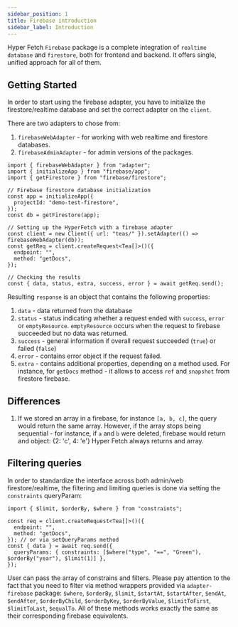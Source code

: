 ```yaml
---
sidebar_position: 1
title: Firebase introduction
sidebar_label: Introduction
---
```


Hyper Fetch `Firebase` package is a complete integration of `realtime database` and `firestore`, both for frontend and
backend. It offers single, unified approach for all of them.

## Getting Started

In order to start using the firebase adapter, you have to initialize the firestore/realtime database and set the correct
adapter on the `client`.

There are two adapters to chose from:

1. `firebaseWebAdapter` - for working with web realtime and firestore databases.
2. `firebaseAdminAdapter` - for admin versions of the packages.

```tsx
import { firebaseWebAdapter } from "adapter";
import { initializeApp } from "firebase/app";
import { getFirestore } from "firebase/firestore";

// Firebase firestore database initialization
const app = initializeApp({
  projectId: "demo-test-firestore",
});
const db = getFirestore(app);

// Setting up the HyperFetch with a firebase adapter
const client = new Client({ url: "teas/" }).setAdapter(() => firebaseWebAdapter(db));
const getReq = client.createRequest<Tea[]>()({
  endpoint: "",
  method: "getDocs",
});

// Checking the results
const { data, status, extra, success, error } = await getReq.send();
```

Resulting `response` is an object that contains the following properties:

1. `data` - data returned from the database
2. `status` - status indicating whether a request ended with `success`, `error` or `emptyResource`. `emptyResource`
   occurs when the request to firebase succeeded but no data was returned.
3. `success` - general information if overall request succeeded (`true`) or failed (`false`)
4. `error` - contains error object if the request failed.
5. `extra` - contains additional properties, depending on a method used. For instance, for `getDocs` method - it allows
   to access `ref` and `snapshot` from firestore firebase.

## Differences

1. If we stored an array in a firebase, for instance `[a, b, c]`, the query would return the same array. However, if the
   array stops being sequential - for instance, if `a` and `b` were deleted, firebase would return and object: {2: 'c',
   4: 'e'} Hyper Fetch always returns and array.

## Filtering queries

In order to standardize the interface across both admin/web firestore/realtime, the filtering and limiting queries is
done via setting the `constraints` queryParam:

```tsx
import { $limit, $orderBy, $where } from "constraints";

const req = client.createRequest<Tea[]>()({
  endpoint: "",
  method: "getDocs",
}); // or via setQueryParams method
const { data } = await req.send({
  queryParams: { constraints: [$where("type", "==", "Green"), $orderBy("year"), $limit(1)] },
});
```

User can pass the array of constrains and filters. Please pay attention to the fact that you need to filter via method
wrappers provided via `adapter-firebase` package: `$where`, `$orderBy`, `$limit`, `$startAt`, `$startAfter`, `$endAt`,
`$endAfter`, `$orderByChild`, `$orderByKey`, `$orderByValue`, `$limitToFirst`, `$limitToLast`, `$equalTo`. All of these
methods works exactly the same as their corresponding firebase equivalents.
